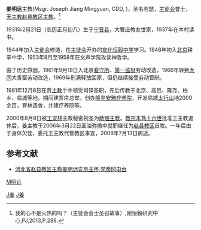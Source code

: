 {{prose|time=2017-07-21T15:50:21+00:00}}
'''姜明远'''主教(Msgr. Joseph Jiang Mingyuan, CDD, {{bd|1931年||2008年|7月13日|catIdx=P姜}})，圣名若瑟，[[主徒会|主徒会]]會士，[[天主教赵县教区|天主教赵县教区]][[主教|主教]]。<ref>我的心不是火热的吗？（主徒会会士圣召故事）,刚恒毅研究中心,PJ,2013,P.288.</ref>

1931年2月21日（农历正月初八）生于[[宁晋县|宁晋县]]，大曹庄教友世家，1937年在本村读书。

1944年加入[[主徒会|主徒会]]修道，在[[主徒会|主徒会]]开办的[[宣化区|宣化]][[恒毅中学|恒毅中学]]学习。1946年初入[[北京|北京]]耕辛中学，1953年8月至1958年在文声学院攻读神哲学。

由于历史原因，1961年9月18日入北京[[看守所|看守所]]、[[第一监狱|第一监狱]]劳动改造，1966年转到[[大同市|大同]]大青窑劳动改造，1969年刑满释放回家，但仍继续接受劳动管制。{{請求來源}}

1981年12月8日在贾[[主教|主教]]手中领受司铎圣职，先后传教于北京、高邑、隆尧、柏乡、临城等地。期间建贾庄总堂。创办[[隆尧|隆尧]][[安雅疗养院|安雅疗养院]]，开发临城[[太行山|太行山]]地2000余亩，育林造舍，并建疗养院等。

2000年8月8日被[[王宠林|王宠林]]主教秘密祝圣为[[助理主教|助理主教]]。[[教宗|教宗]][[本笃十六世|本笃十六世]]批准王主教退休后，姜主教于2006年3月22日圣油弥撒中就职继任为[[赵县教区|赵县教区]]首牧。一年后由于身体欠佳，委托王主教代管教区事宜，2008年7月13日病逝。

== 参考文献 ==
<references />
* [http://zh.radiovaticana.va/storico/2008/07/29/%E6%B2%B3%E5%8C%97%E7%9C%81%E8%B5%B5%E5%8E%BF%E6%95%99%E5%8C%BA%E4%B8%BB%E6%95%99%E5%A7%9C%E6%98%8E%E8%BF%9C%E5%AE%89%E6%81%AF%E4%B8%BB%E6%80%80/ci2-221737.htm 河北省赵县教区主教姜明远安息主怀,梵蒂冈电台]{{dead link|date=2017年12月 |bot=InternetArchiveBot |fix-attempted=yes }}

[[Category:中华人民共和国天主教主教|J姜]]
[[Category:宁晋县人|J姜]]
[[分类:姜姓|M明远]]
